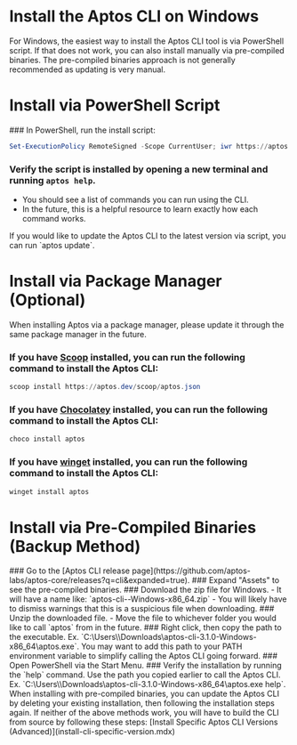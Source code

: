 
# Install the Aptos CLI on Windows

For Windows, the easiest way to install the Aptos CLI tool is via PowerShell script. If that does not work, you can also install manually via pre-compiled binaries. The pre-compiled binaries approach is not generally recommended as updating is very manual.

# Install via PowerShell Script
<Steps>
### In PowerShell, run the install script:

   ```powershell filename="Terminal"
   Set-ExecutionPolicy RemoteSigned -Scope CurrentUser; iwr https://aptos.dev/scripts/install_cli.ps1 | iex
   ```

### Verify the script is installed by opening a new terminal and running `aptos help`.
   - You should see a list of commands you can run using the CLI.
   - In the future, this is a helpful resource to learn exactly how each command works.
</Steps>

<Callout type="info" emoji="ℹ️">
If you would like to update the Aptos CLI to the latest version via script, you can run `aptos update`.
</Callout>

# Install via Package Manager (Optional)

<Callout type="info">
When installing Aptos via a package manager, please update it through the same package manager in the future.
</Callout>

### If you have [Scoop](https://scoop.sh/) installed, you can run the following command to install the Aptos CLI:

   ```powershell filename="Terminal"
   scoop install https://aptos.dev/scoop/aptos.json
   ```
### If you have [Chocolatey](https://chocolatey.org/) installed, you can run the following command to install the Aptos CLI:

   ```powershell filename="Terminal"
   choco install aptos
   ```
### If you have [winget](https://winget.run/) installed, you can run the following command to install the Aptos CLI:

   ```powershell filename="Terminal"
   winget install aptos
   ```

# Install via Pre-Compiled Binaries (Backup Method)

<Steps>
### Go to the [Aptos CLI release page](https://github.com/aptos-labs/aptos-core/releases?q=cli&expanded=true).
### Expand "Assets" to see the pre-compiled binaries.
### Download the zip file for Windows.
   - It will have a name like: `aptos-cli-<version>-Windows-x86_64.zip`
   - You will likely have to dismiss warnings that this is a suspicious file when downloading.
### Unzip the downloaded file.
   - Move the file to whichever folder you would like to call `aptos` from in the future.
### Right click, then copy the path to the executable.
   Ex. `C:\Users\<username>\Downloads\aptos-cli-3.1.0-Windows-x86_64\aptos.exe`.
   <Callout type="info" emoji="ℹ️">
   You may want to add this path to your PATH environment variable to simplify calling the Aptos CLI going forward.
   </Callout>
### Open PowerShell via the Start Menu.
### Verify the installation by running the `help` command.
   Use the path you copied earlier to call the Aptos CLI.
   Ex. `C:\Users\<username>\Downloads\aptos-cli-3.1.0-Windows-x86_64\aptos.exe help`.
</Steps>

<Callout type="info" emoji="ℹ️">
When installing with pre-compiled binaries, you can update the Aptos CLI by deleting your existing installation, then following the installation steps again.
</Callout>

<Callout type="warning">
If neither of the above methods work, you will have to build the CLI from source by following these steps: [Install Specific Aptos CLI Versions (Advanced)](install-cli-specific-version.mdx)
</Callout>
